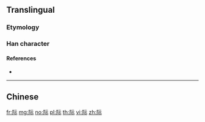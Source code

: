 {{character info/new}}
{{also|際}}
==Translingual==

===Etymology===
{{Han simp|際|f=祭|t=示}}

===Han character===
{{Han char|rn=170|rad=阜|as=05|sn=8|four=|canj=NLMMF|ids=⿰阝示}}

====References====
* {{Han ref|kx=1349.051|hdz=64119.060|uh=9645|ud=38469}}

----

==Chinese==
{{zh-see|際}}

[[fr:际]]
[[mg:际]]
[[no:际]]
[[pl:际]]
[[th:际]]
[[vi:际]]
[[zh:际]]